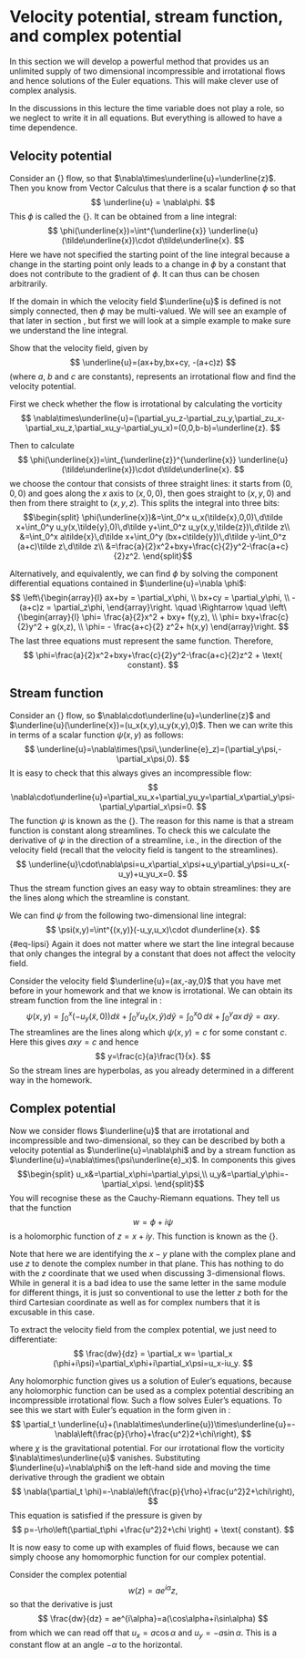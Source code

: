 # Velocity potential, stream function, and complex potential

In this section we will develop a powerful method that provides us an unlimited supply of two dimensional incompressible and irrotational flows
and hence solutions of the Euler equations. This will make clever use of complex analysis.

In the discussions in this lecture the time variable does not play a role, so we neglect to write it in all equations. But everything
is allowed to have a time dependence.

## Velocity potential
Consider an {\bf irrotational} flow, so that $\nabla\times\underline{u}=\underline{z}$. Then you know from Vector Calculus that there is a scalar function $\phi$
so that 
$$
\underline{u} = \nabla\phi.
$$
This $\phi$ is called the {\bf velocity potential}. It can be obtained from a line integral:
$$
\phi(\underline{x})=\int^{\underline{x}} \underline{u}(\tilde\underline{x})\cdot d\tilde\underline{x}.
$$
Here we have not specified the starting point of the line integral because a change in the starting point only 
leads to a change in $\phi$ by a constant that does not contribute to the gradient of $\phi$. It can thus can be chosen
arbitrarily. 

If the domain in which the velocity field $\underline{u}$ is defined is not simply connected, then $\phi$ may be 
multi-valued. We will see an example of that later in section \ref{sec:circulation}, but first we will look at a simple example to make sure we understand
the line integral.

::: {#exm-ex14}
Show that the velocity field, given by
$$
\underline{u}=(ax+by,bx+cy, -(a+c)z)
$$
(where $a$, $b$ and $c$ are constants), represents an irrotational flow and find the velocity potential.
:::

::: {.solution}
First we check whether the flow is irrotational by calculating the vorticity
$$
\nabla\times\underline{u}=(\partial_yu_z-\partial_zu_y,\partial_zu_x-\partial_xu_z,\partial_xu_y-\partial_yu_x)=(0,0,b-b)=\underline{z}.
$$

Then to calculate
$$
\phi(\underline{x})=\int_{\underline{z}}^{\underline{x}} \underline{u}(\tilde\underline{x})\cdot d\tilde\underline{x}.
$$
we choose the contour that consists of three straight lines: it starts from $(0,0,0)$ and goes along the $x$ axis to $(x,0,0)$, then goes
straight to $(x,y,0)$ and then from there straight to $(x,y,z)$. This splits the integral into three bits:
$$\begin{split}
\phi(\underline{x})&=\int_0^x u_x(\tilde{x},0,0)\,d\tilde x+\int_0^y u_y(x,\tilde{y},0)\,d\tilde y+\int_0^z u_y(x,y,\tilde{z})\,d\tilde z\\
&=\int_0^x a\tilde{x}\,d\tilde x+\int_0^y (bx+c\tilde{y})\,d\tilde y-\int_0^z (a+c)\tilde z\,d\tilde z\\
&=\frac{a}{2}x^2+bxy+\frac{c}{2}y^2-\frac{a+c}{2}z^2.
\end{split}$$

Alternatively, and equivalently, we can find $\phi$ by solving the 
component differential equations contained in $\underline{u}=\nabla \phi$:
$$
\left\{\begin{array}{l}
ax+by = \partial_x\phi,  \\
bx+cy = \partial_y\phi,  \\
-(a+c)z = \partial_z\phi,
\end{array}\right. \quad \Rightarrow \quad
\left\{\begin{array}{l}
\phi= \frac{a}{2}x^2 + bxy+ f(y,z),  \\
\phi=  bxy+\frac{c}{2}y^2 + g(x,z),  \\
\phi= - \frac{a+c}{2} z^2+ h(x,y)
\end{array}\right.
$$
The last three equations must represent the same function. Therefore,
$$
\phi=\frac{a}{2}x^2+bxy+\frac{c}{2}y^2-\frac{a+c}{2}z^2 + \text{ constant}.
$$
:::

## Stream function
Consider an {\bf incompressible, two-dimensional } flow, so $\nabla\cdot\underline{u}=\underline{z}$ and $\underline{u}(\underline{x})=(u_x(x,y),u_y(x,y),0)$.
Then we can write this in terms of a scalar function $\psi(x,y)$ as follows:
$$
\underline{u}=\nabla\times(\psi\,\underline{e}_z)=(\partial_y\psi,-\partial_x\psi,0).
$$
It is easy to check that this always gives an incompressible flow:
$$
\nabla\cdot\underline{u}=\partial_xu_x+\partial_yu_y=\partial_x\partial_y\psi-\partial_y\partial_x\psi=0.
$$
The function $\psi$ is known as the {\bf stream function}. The reason for this name is that a stream function
is constant along streamlines. To check this we calculate the derivative of $\psi$ in the direction of a streamline,
i.e., in the direction of the velocity field (recall that the velocity field is tangent to the streamlines).
$$
\underline{u}\cdot\nabla\psi=u_x\partial_x\psi+u_y\partial_y\psi=u_x(-u_y)+u_yu_x=0.
$$
Thus the stream function gives an easy way to obtain streamlines: they are the lines along which the streamline is constant.

We can find $\psi$ from the following two-dimensional line integral:
$$
\psi(x,y)=\int^{(x,y)}(-u_y,u_x)\cdot d\underline{x}.
$$ {#eq-lipsi}
Again it does not matter where we start the line integral because that only changes the integral by a constant that does
not affect the velocity field.

::: {#exm-ex:stagnation}
Consider the velocity field $\underline{u}=(ax,-ay,0)$ that you have met before in your homework and that we know is irrotational. We can
obtain its stream function from the line integral in \eqref{lipsi}:
$$
\psi(x,y)=\int_0^x(-u_y(\tilde{x},0))d\tilde{x}+\int_0^yu_x(x,\tilde{y})d\tilde{y}=
\int_0^x0\,d\tilde{x}+\int_0^yax\,d\tilde{y}=axy.
$$
The streamlines are the lines along which $\psi(x,y)=c$ for some constant $c$. Here this gives $axy=c$ and hence
$$
y=\frac{c}{a}\frac{1}{x}.
$$
So the stream lines are hyperbolas, as you already determined in a different way in the homework.
:::

## Complex potential

Now we consider flows $\underline{u}$ that are irrotational and incompressible and two-dimensional, so they can be described by both
a velocity potential as $\underline{u}=\nabla\phi$ and by a stream function as $\underline{u}=\nabla\times(\psi\underline{e}_x)$. In components this gives
$$\begin{split}
u_x&=\partial_x\phi=\partial_y\psi,\\
u_y&=\partial_y\phi=-\partial_x\psi.
\end{split}$$
You will recognise these as the Cauchy-Riemann equations. They tell us that the function
$$
w=\phi+i\psi
$$
is a holomorphic function of $z=x+iy$. This function is known as the {\bf complex potential}.

Note that here we are identifying the $x-y$ plane with the complex plane and use $z$ to denote the complex
number in that plane. This has nothing to do with the $z$ coordinate that we used when discussing 3-dimensional flows.
While in general it is a bad idea to use the same letter in the same module for different things, it is just so conventional to
use the letter $z$ both for the third Cartesian coordinate as well as for complex numbers that it is excusable in this case.

To extract the velocity field from the complex potential, we just need to differentiate:
$$
\frac{dw}{dz} = \partial_x w= \partial_x (\phi+i\psi)=\partial_x\phi+i\partial_x\psi=u_x-iu_y.
$$

Any holomorphic function gives us a solution of Euler's equations, because any holomorphic
function can be used as a complex potential describing an incompressible irrotational flow. Such
a flow solves Euler's equations. To see this
we start with Euler's equation in the form given in \eqref{vortex2}:
$$
\partial_t \underline{u}+(\nabla\times\underline{u})\times\underline{u}=-\nabla\left(\frac{p}{\rho}+\frac{u^2}2+\chi\right),
$$
where $\chi$ is the gravitational potential.
For our irrotational flow the vorticity $\nabla\times\underline{u}$ vanishes. Substituting $\underline{u}=\nabla\phi$ on the left-hand side and moving the
time derivative through the gradient we obtain
$$
\nabla(\partial_t \phi)=-\nabla\left(\frac{p}{\rho}+\frac{u^2}2+\chi\right),
$$
This equation is satisfied if the pressure is given by
$$
p=-\rho\left(\partial_t\phi +\frac{u^2}2+\chi \right) + \text{ constant}.
$$

It is now easy to come up with examples of fluid flows, because we can simply choose any homomorphic function for
our complex potential.

\begin{example}{\rm
Consider the complex potential
$$
w(z)=\frac{a}{2}z^2=\frac{a}{2}(x+iy)^2=\frac{a}{2}(x^2-y^2)+i axy=\phi+i\psi.
$$
We recognise the stream function $\psi=axy$ to be the one for the stagnation flow in Example \ref{ex:stagnation}.
We obtain the velocity field from the derivative of the complex potential:
$$
\frac{dw}{dz} = az=ax+iay,
$$
so $u_x=ax$ and $u_y=-ay$, which again agrees with  Example \ref{ex:stagnation}.
}\end{example}

::: {#exm-straight}
Consider the complex potential
$$
w(z)=ae^{i\alpha}z,
$$
so that the derivative is just
$$
\frac{dw}{dz} = ae^{i\alpha}=a(\cos\alpha+i\sin\alpha)
$$
from which we can read off that
$u_x=a\cos\alpha$ and $u_y=-a\sin\alpha$. This is a constant flow at an angle $-\alpha$ to the horizontal.
:::
